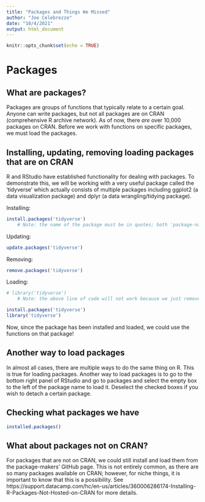 ```yaml
---
title: "Packages and Things We Missed"
author: "Joe Celebrezze"
date: "10/4/2021"
output: html_document
---
```


```r
knitr::opts_chunk$set(echo = TRUE)
```

# Packages

## What are packages?
Packages are groups of functions that typically relate to a certain goal. Anyone can write packages, but not all packages are on CRAN (comprehensive R archive network). As of now, there *are* over 10,000 packages on CRAN. Before we work with functions on specific packages, we must load the packages.

## Installing, updating, removing loading packages that are on CRAN
R and RStudio have established functionality for dealing with packages. To demonstrate this, we will be working with a very useful package called the 'tidyverse' which actually consists of multiple packages including ggplot2 (a data visualization package) and dplyr (a data wrangling/tidying package).

Installing:
```r
install.packages('tidyverse')
    # Note: the name of the package must be in quotes; both 'package-name' and "package-name"        would work
```

Updating:
```r
update.packages('tidyverse')
```

Removing:
```r
remove.packages('tidyverse')
```

Loading:
```r
# library('tidyverse')
    # Note: the above line of code will not work because we just removed 'tidyverse' from our        library. In order for this to run, we must install it again

install.packages('tidyverse')
library('tidyverse')
```

Now, since the package has been installed and loaded, we could use the functions on that package!

## Another way to load packages
In almost all cases, there are multiple ways to do the same thing on R. This is true for loading packages. Another way to load packages is to go to the bottom right panel of RStudio and go to packages and select the empty box to the left of the package name to load it. Deselect the checked boxes if you wish to detach a certain package.

## Checking what packages we have
```r
installed.packages()
```

## What about packages not on CRAN?
For packages that are not on CRAN, we could still install and load them from the package-makers' GitHub page. This is not entirely common, as there are so many packages available on CRAN; however, for niche things, it is important to know that this is a possibility. See https://support.datacamp.com/hc/en-us/articles/360006286174-Installing-R-Packages-Not-Hosted-on-CRAN for more details.


